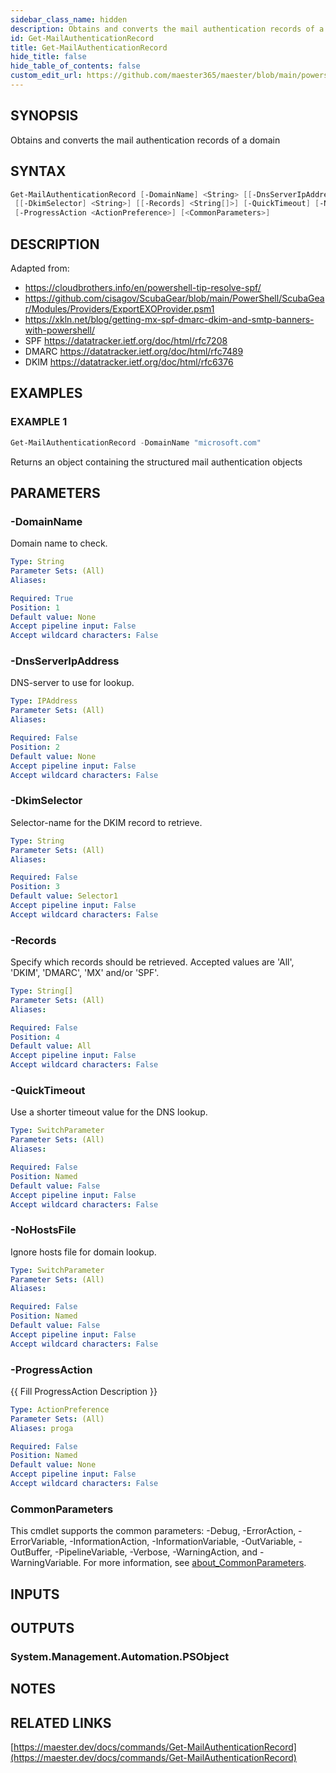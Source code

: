 ```yaml
---
sidebar_class_name: hidden
description: Obtains and converts the mail authentication records of a domain
id: Get-MailAuthenticationRecord
title: Get-MailAuthenticationRecord
hide_title: false
hide_table_of_contents: false
custom_edit_url: https://github.com/maester365/maester/blob/main/powershell/public/Get-MailAuthenticationRecord.ps1
---
```


## SYNOPSIS

Obtains and converts the mail authentication records of a domain

## SYNTAX

```powershell
Get-MailAuthenticationRecord [-DomainName] <String> [[-DnsServerIpAddress] <IPAddress>]
 [[-DkimSelector] <String>] [[-Records] <String[]>] [-QuickTimeout] [-NoHostsFile]
 [-ProgressAction <ActionPreference>] [<CommonParameters>]
```

## DESCRIPTION

Adapted from:
- https://cloudbrothers.info/en/powershell-tip-resolve-spf/
- https://github.com/cisagov/ScubaGear/blob/main/PowerShell/ScubaGear/Modules/Providers/ExportEXOProvider.psm1
- https://xkln.net/blog/getting-mx-spf-dmarc-dkim-and-smtp-banners-with-powershell/
- SPF https://datatracker.ietf.org/doc/html/rfc7208
- DMARC https://datatracker.ietf.org/doc/html/rfc7489
- DKIM https://datatracker.ietf.org/doc/html/rfc6376

## EXAMPLES

### EXAMPLE 1

```powershell
Get-MailAuthenticationRecord -DomainName "microsoft.com"
```

Returns an object containing the structured mail authentication objects

## PARAMETERS

### -DomainName

Domain name to check.

```yaml
Type: String
Parameter Sets: (All)
Aliases:

Required: True
Position: 1
Default value: None
Accept pipeline input: False
Accept wildcard characters: False
```

### -DnsServerIpAddress

DNS-server to use for lookup.

```yaml
Type: IPAddress
Parameter Sets: (All)
Aliases:

Required: False
Position: 2
Default value: None
Accept pipeline input: False
Accept wildcard characters: False
```

### -DkimSelector

Selector-name for the DKIM record to retrieve.

```yaml
Type: String
Parameter Sets: (All)
Aliases:

Required: False
Position: 3
Default value: Selector1
Accept pipeline input: False
Accept wildcard characters: False
```

### -Records

Specify which records should be retrieved.
Accepted values are 'All', 'DKIM', 'DMARC', 'MX' and/or 'SPF'.

```yaml
Type: String[]
Parameter Sets: (All)
Aliases:

Required: False
Position: 4
Default value: All
Accept pipeline input: False
Accept wildcard characters: False
```

### -QuickTimeout

Use a shorter timeout value for the DNS lookup.

```yaml
Type: SwitchParameter
Parameter Sets: (All)
Aliases:

Required: False
Position: Named
Default value: False
Accept pipeline input: False
Accept wildcard characters: False
```

### -NoHostsFile

Ignore hosts file for domain lookup.

```yaml
Type: SwitchParameter
Parameter Sets: (All)
Aliases:

Required: False
Position: Named
Default value: False
Accept pipeline input: False
Accept wildcard characters: False
```

### -ProgressAction

\{\{ Fill ProgressAction Description \}\}

```yaml
Type: ActionPreference
Parameter Sets: (All)
Aliases: proga

Required: False
Position: Named
Default value: None
Accept pipeline input: False
Accept wildcard characters: False
```

### CommonParameters

This cmdlet supports the common parameters: -Debug, -ErrorAction, -ErrorVariable, -InformationAction, -InformationVariable, -OutVariable, -OutBuffer, -PipelineVariable, -Verbose, -WarningAction, and -WarningVariable. For more information, see [about_CommonParameters](http://go.microsoft.com/fwlink/?LinkID=113216).

## INPUTS

## OUTPUTS

### System.Management.Automation.PSObject

## NOTES

## RELATED LINKS

[https://maester.dev/docs/commands/Get-MailAuthenticationRecord](https://maester.dev/docs/commands/Get-MailAuthenticationRecord)
